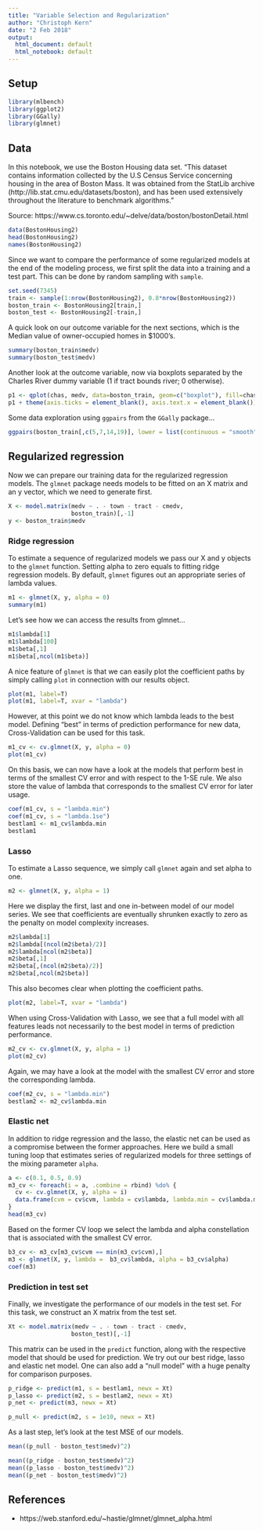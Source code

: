 ```yaml
---
title: "Variable Selection and Regularization"
author: "Christoph Kern"
date: "2 Feb 2018"
output:
  html_document: default
  html_notebook: default
---
```


## Setup

```r
library(mlbench)
library(ggplot2)
library(GGally)
library(glmnet)
```

## Data

In this notebook, we use the Boston Housing data set. "This dataset contains information collected by the U.S Census Service concerning housing in the area of Boston Mass. It was obtained from the StatLib archive (http://lib.stat.cmu.edu/datasets/boston), and has been used extensively throughout the literature to benchmark algorithms."

Source: https://www.cs.toronto.edu/~delve/data/boston/bostonDetail.html

```r
data(BostonHousing2)
head(BostonHousing2)
names(BostonHousing2)
```

Since we want to compare the performance of some regularized models at the end of the modeling process, we first split the data into a training and a test part. This can be done by random sampling with `sample`.

```r
set.seed(7345)
train <- sample(1:nrow(BostonHousing2), 0.8*nrow(BostonHousing2))
boston_train <- BostonHousing2[train,]
boston_test <- BostonHousing2[-train,]
```

A quick look on our outcome variable for the next sections, which is the Median value of owner-occupied homes in $1000's.

```r
summary(boston_train$medv)
summary(boston_test$medv)
```

Another look at the outcome variable, now via boxplots separated by the Charles River dummy variable (1 if tract bounds river; 0 otherwise).

```r
p1 <- qplot(chas, medv, data=boston_train, geom=c("boxplot"), fill=chas)
p1 + theme(axis.ticks = element_blank(), axis.text.x = element_blank())
```

Some data exploration using `ggpairs` from the `GGally` package...

```r
ggpairs(boston_train[,c(5,7,14,19)], lower = list(continuous = "smooth"))
```

## Regularized regression

Now we can prepare our training data for the regularized regression models. The `glmnet` package needs models to be fitted on an X matrix and an y vector, which we need to generate first.

```r
X <- model.matrix(medv ~ . - town - tract - cmedv,
                  boston_train)[,-1]
y <- boston_train$medv
```

### Ridge regression

To estimate a sequence of regularized models we pass our X and y objects to the `glmnet` function. Setting alpha to zero equals to fitting ridge regression models. By default, `glmnet` figures out an appropriate  series of lambda values.

```r
m1 <- glmnet(X, y, alpha = 0)
summary(m1)
```

Let's see how we can access the results from glmnet...

```r
m1$lambda[1]
m1$lambda[100]
m1$beta[,1]
m1$beta[,ncol(m1$beta)]
```

A nice feature of `glmnet` is that we can easily plot the coefficient paths by simply calling `plot` in connection with our results object.

```r
plot(m1, label=T)
plot(m1, label=T, xvar = "lambda")
```

However, at this point we do not know which lambda leads to the best model. Defining "best" in terms of prediction performance for new data, Cross-Validation can be used for this task. 

```r
m1_cv <- cv.glmnet(X, y, alpha = 0)
plot(m1_cv)
```

On this basis, we can now have a look at the models that perform best in terms of the smallest CV error and with respect to the 1-SE rule. We also store the value of lambda that corresponds to the smallest CV error for later usage.

```r
coef(m1_cv, s = "lambda.min")
coef(m1_cv, s = "lambda.1se")
bestlam1 <- m1_cv$lambda.min
bestlam1
```

### Lasso

To estimate a Lasso sequence, we simply call `glmnet` again and set alpha to one. 

```r
m2 <- glmnet(X, y, alpha = 1)
```

Here we display the first, last and one in-between model of our model series. We see that coefficients are eventually shrunken exactly to zero as the penalty on model complexity increases.

```r
m2$lambda[1]
m2$lambda[(ncol(m2$beta)/2)]
m2$lambda[ncol(m2$beta)]
m2$beta[,1]
m2$beta[,(ncol(m2$beta)/2)]
m2$beta[,ncol(m2$beta)]
```

This also becomes clear when plotting the coefficient paths.

```r
plot(m2, label=T, xvar = "lambda")
```

When using Cross-Validation with Lasso, we see that a full model with all features leads not necessarily to the best model in terms of prediction performance.

```r
m2_cv <- cv.glmnet(X, y, alpha = 1)
plot(m2_cv)
```

Again, we may have a look at the model with the smallest CV error and store the corresponding lambda.

```r
coef(m2_cv, s = "lambda.min")
bestlam2 <- m2_cv$lambda.min
```

### Elastic net

In addition to ridge regression and the lasso, the elastic net can be used as a compromise between the former approaches. Here we build a small tuning loop that estimates series of regularized models for three settings of the mixing parameter `alpha`. 

```r
a <- c(0.1, 0.5, 0.9)
m3_cv <- foreach(i = a, .combine = rbind) %do% {
  cv <- cv.glmnet(X, y, alpha = i)
  data.frame(cvm = cv$cvm, lambda = cv$lambda, lambda.min = cv$lambda.min, alpha = i)
}
head(m3_cv)
```

Based on the former CV loop we select the lambda and alpha constellation that is associated with the smallest CV error.

```r
b3_cv <- m3_cv[m3_cv$cvm == min(m3_cv$cvm),]
m3 <- glmnet(X, y, lambda =  b3_cv$lambda, alpha = b3_cv$alpha)
coef(m3)
```

### Prediction in test set

Finally, we investigate the performance of our models in the test set. For this task, we construct an X matrix from the test set.

```r
Xt <- model.matrix(medv ~ . - town - tract - cmedv,
                  boston_test)[,-1]
```

This matrix can be used in the `predict` function, along with the respective model that should be used for prediction. We try out our best ridge, lasso and elastic net model. One can also add a "null model" with a huge penalty for comparison purposes.

```r
p_ridge <- predict(m1, s = bestlam1, newx = Xt)
p_lasso <- predict(m2, s = bestlam2, newx = Xt)
p_net <- predict(m3, newx = Xt)

p_null <- predict(m2, s = 1e10, newx = Xt)
```

As a last step, let's look at the test MSE of our models.

```r
mean((p_null - boston_test$medv)^2)

mean((p_ridge - boston_test$medv)^2)
mean((p_lasso - boston_test$medv)^2)
mean((p_net - boston_test$medv)^2)
```

## References

* https://web.stanford.edu/~hastie/glmnet/glmnet_alpha.html
